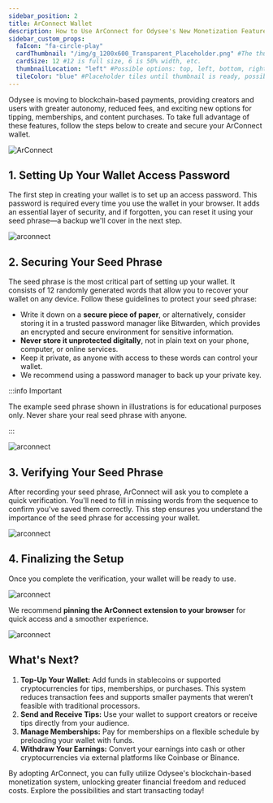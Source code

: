 ```yaml
---
sidebar_position: 2
title: ArConnect Wallet
description: How to Use ArConnect for Odysee's New Monetization Features
sidebar_custom_props:
  faIcon: "fa-circle-play"
  cardThumbnail: "/img/g_1200x600_Transparent_Placeholder.png" #The thumbnail on the category card.
  cardSize: 12 #12 is full size, 6 is 50% width, etc.
  thumbnailLocation: "left" #Possible options: top, left, bottom, right, none
  tileColor: "blue" #Placeholder tiles until thumbnail is ready, possible options: blue, cream, darkpurple, lightpurple, mauve, orange, pink, none
---
```


Odysee is moving to blockchain-based payments, providing creators and users with greater autonomy, reduced fees, and exciting new options for tipping, memberships, and content purchases. To take full advantage of these features, follow the steps below to create and secure your ArConnect wallet.

![ArConnect](https://thumbs.odycdn.com/3e6497409f40634f6720082a2ff789b1.webp)

## 1. Setting Up Your Wallet Access Password

The first step in creating your wallet is to set up an access password. This password is required every time you use the wallet in your browser. It adds an essential layer of security, and if forgotten, you can reset it using your seed phrase—a backup we'll cover in the next step.

![arconnect](https://thumbs.odycdn.com/d60d31749a043953030bb2a17e1cc5e3.webp)

## 2. Securing Your Seed Phrase

The seed phrase is the most critical part of setting up your wallet. It consists of 12 randomly generated words that allow you to recover your wallet on any device. Follow these guidelines to protect your seed phrase:

* Write it down on a **secure piece of paper**, or alternatively, consider storing it in a trusted password manager like Bitwarden, which provides an encrypted and secure environment for sensitive information.
* **Never store it unprotected digitally**, not in plain text on your phone, computer, or online services.
* Keep it private, as anyone with access to these words can control your wallet.
* We recommend using a password manager to back up your private key.

:::info Important

The example seed phrase shown in illustrations is for educational purposes only. Never share your real seed phrase with anyone.

:::

![arconnect](https://thumbs.odycdn.com/831a73c33b4bd1eef192748c52abf5dd.webp)

## 3. Verifying Your Seed Phrase

After recording your seed phrase, ArConnect will ask you to complete a quick verification. You'll need to fill in missing words from the sequence to confirm you've saved them correctly. This step ensures you understand the importance of the seed phrase for accessing your wallet.

![arconnect](https://thumbs.odycdn.com/3da8b2600bd80adbd5cd5eb00ce51621.webp)

## 4. Finalizing the Setup

Once you complete the verification, your wallet will be ready to use.

![arconnect](https://thumbs.odycdn.com/dd7b6fc0232add36ec8098de1b2d1676.webp)

We recommend **pinning the ArConnect extension to your browser** for quick access and a smoother experience.

![arconnect](https://thumbs.odycdn.com/f5bc3f126c20bdad06df66bce4658bde.webp)

## What's Next?

1. **Top-Up Your Wallet:** Add funds in stablecoins or supported cryptocurrencies for tips, memberships, or purchases. This system reduces transaction fees and supports smaller payments that weren’t feasible with traditional processors.
2. **Send and Receive Tips:** Use your wallet to support creators or receive tips directly from your audience.
3. **Manage Memberships:** Pay for memberships on a flexible schedule by preloading your wallet with funds.
4. **Withdraw Your Earnings:** Convert your earnings into cash or other cryptocurrencies via external platforms like Coinbase or Binance.

By adopting ArConnect, you can fully utilize Odysee's blockchain-based monetization system, unlocking greater financial freedom and reduced costs. Explore the possibilities and start transacting today!